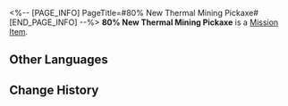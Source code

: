 <%-- [PAGE_INFO]
PageTitle=#80% New Thermal Mining Pickaxe#
[END_PAGE_INFO] --%>
{{Item Infobox
|id          = 140179
|image       = Item 80% New Thermal Mining Pickaxe.png{{subst:void|<!--$UPLOAD:<<SpriteOutput/ItemFigures/140021.png>-<Item 80% New Thermal Mining Pickaxe.png>-<Item Icons>>-->}}
|type        = Mission Item
|invCategory = Missions
|rarity      = 3
|effect      = 
|description = A thermal mining pickaxe for Underworld miners. Often on-sold.<br />80% new.
}}
'''80% New Thermal Mining Pickaxe''' is a [[Mission Item]].

==Other Languages==
{{Other Languages
|en   = 80% New Thermal Mining Pickaxe
|zhs  = 八成新的热动力矿镐
|zht  = 八成新的熱動力礦鎬
|ja   = 8割新品の熱動力ツルハシ
|ko   = 수명이 80% 남은 열동력 곡괭이
|es   = Piqueta termodinámica bastante nueva
|fr   = Pioche thermique à 80&nbsp;% neuve
|ru   = Кирка с тепловым приводом (80% прочности)
|th   = พลั่วขุดพลังกลในสภาพใหม่ 80%
|vi   = Máy Khai Khoáng Chạy Bằng Nhiệt Mới 80%
|de   = Thermale Bergbauspitzhacke (Zu 80 % neu)
|id   = Alat Tambang Bertenaga Termal Kondisi 80%
|pt   = Picareta de Mineração Termal 80% Nova
}}

==Change History==
{{Change History|1.0}}